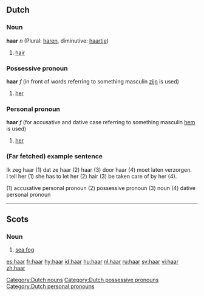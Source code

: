==Dutch==

===Noun===
'''haar''' ''n'' (Plural: [[haren]], diminutive: [[haartje]])

# [[hair]]

[[Category:Dutch nouns]]

===Possessive pronoun===
'''haar''' ''f'' (in front of words referring to something masculin [[zijn]] is used)

# [[her]]

[[Category:Dutch possessive pronouns]]

===Personal pronoun===
'''haar''' ''f'' (for accusative and dative case referring to something masculin [[hem]] is used)

# [[her]]

[[Category:Dutch personal pronouns]]

===(Far fetched) example sentence===

Ik zeg haar (1) dat ze haar (2) haar (3) door haar (4) moet laten verzorgen.<br />
I tell her (1) she has to let her (2) hair (3) be taken care of by her (4).

(1) accusative personal pronoun
(2) possessive pronoun
(3) noun
(4) dative personal pronoun

----

==Scots==

===Noun===
{{sco-noun|-}}

# [[sea fog]]

[[es:haar]]
[[fr:haar]]
[[hy:haar]]
[[id:haar]]
[[hu:haar]]
[[nl:haar]]
[[ru:haar]]
[[sv:haar]]
[[vi:haar]]
[[zh:haar]]